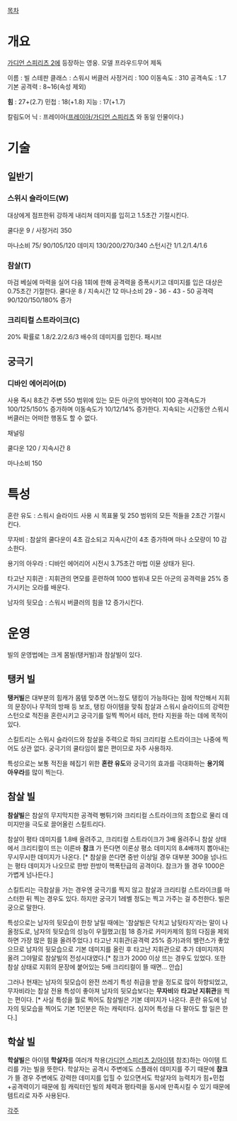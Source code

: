 [[목차]]
= 개요 =

[[가디언 스피리츠 2]]에 등장하는 영웅.  모델 프라우드무어 제독

이름 : 빌 스테판
클래스 : 스워시 버클러
사정거리 : 100
이동속도 : 310
공격속도 : 1.7
기본 공격력 : 8~16(속성 제외)

'''힘''' : 27+(2.7)
민첩 : 18(+1.8)
지능 : 17(+1.7)

칼림도어 닉 : 프레이아([[프레이아/가디언 스피리츠]] 와 동일 인물이다.)


= 기술 =


== 일반기 ==
=== 스위시 슬라이드(W)  ===
대상에게 점프한뒤 강하게 내리쳐 데미지를 입히고 1.5초간 기절시킨다.

쿨다운 9 / 사정거리 350

마나소비 75/ 90/105/120
데미지 130/200/270/340
스턴시간 1/1.2/1.4/1.6

=== 참살(T) ===
마검 베실에 마력을 실어 다음 1회에 한해 공격력을 증폭시키고 데미지를 입은 대상은 0.75초간 기절한다.
쿨다운 8 / 지속시간 12
마나소비 29 - 36 - 43 - 50
공격력  90/120/150/180% 증가


=== 크리티컬 스트라이크(C) ===
20% 확률로 1.8/2.2/2.6/3 배수의 데미지를 입힌다.
패시브


== 궁극기 ==
=== 디바인 에어리어(D) ===

사용 즉시 8초간 주변 550 범위에 있는 모든 아군의 방어력이 100 공격속도가 100/125/150% 증가하며 이동속도가 10/12/14% 증가한다. 지속되는 시간동안 스워시버클러는 어떠한 행동도 할 수 없다.

채널링

쿨다운 120 / 지속시간 8

마나소비 150

 

= 특성 =
혼란 유도 : 스워시 슬라이드 사용 시 목표물 및 250 범위의 모든 적들을 2초간 기절시킨다.

무자비 : 참살의 쿨다운이 4초 감소되고 지속시간이 4초 증가하며 마나 소모량이 10 감소한다.

용기의 아우라 : 디바인 에어리어 시전시 3.75초간 마법 이뮨 상태가 된다.

타고난 지휘관 : 지휘관의 면모를 훈련하여 1000 범위내 모든 아군의 공격력을 25% 증가시키는 오라를 배운다.

남자의 뒷모습 : 스워시 버클러의 힘을 12 증가시킨다.
= 운영 =


빌의 운영법에는 크게 몸빌(탱커빌)과 참살빌이 있다.

== 탱커 빌 ==
'''탱커빌'''은 대부분의 힘캐가 몸템 맞추면 어느정도 탱킹이 가능하다는 점에 착안해서 지휘의 문장이나 무적의 방패 등 보조, 탱킹 아이템을 맞춰 참살과 스워시 슬라이드의 강력한 스턴으로 적진을 혼란시키고 궁극기를 일찍 찍어서 테러, 한타 지원을 하는 데에 목적이 있다.

스킬트리는 스워시 슬라이드와 참살을 주력으로 하되 크리티컬 스트라이크는 나중에 찍어도 상관 없다. 궁극기의 쿨타임이 짧은 편이므로 자주 사용하자.

특성으로는 보통 적진을 헤집기 위한 '''혼란 유도'''와 궁극기의 효과를 극대화하는 '''용기의 아우라'''를 많이 찍는다.

== 참살 빌 ==
'''참살빌'''은 참살의 무지막지한 공격력 뻥튀기와 크리티컬 스트라이크의 조합으로 물리 데미지만을 극도로 끌어올린 스킬트리다.

참살이 평타 데미지를 1.8배 올려주고, 크리티컬 스트라이크가 3배 올려주니
참살 상태에서 크리티컬이 뜨는 이른바 '''참크''' 가 뜬다면 이론상 평소 데미지의 8.4배까지 뽑아내는 무시무시한 데미지가 나온다.
[* 참살을 쓴다면 중반 이상일 경우 대부분 300을 넘나드는 평타 데미지가 나오므로 한방 한방이 핵폭탄급의 공격이다. 참크가 뜰 경우 1000은 가볍게 넘나든다.]

스킬트리는 극참살을 가는 경우엔 궁극기를 찍지 않고 참살과 크리티컬 스트라이크를 마스터한 뒤 찍는 경우도 있다. 하지만 궁극기 1레벨 정도는 찍고 가주는 걸 추천한다. 빌은 궁으로 말한다.

특성으로는 남자의 뒷모습이 한창 날릴 때에는 '참살빌은 닥치고 남뒷타지'라는 말이 나올정도로, 남자의 뒷모습의 성능이 우월했고(힘 18 증가로 카미카제의 힘의 다짐을 제외하면 가장 많은 힘을 올려주었다.) 타고난 지휘관(공격력 25% 증가)과의 밸런스가 좋았으므로 남자의 뒷모습으로 기본 데미지를 올린 후 타고난 지휘관으로 추가 데미지까지 올려 그야말로 참살빌의 전성시대였다.[* 참크가 2000 이상 뜨는 경우도 있었다. 또한 참살 상태로 지휘의 문장에 붙어있는 5배 크리티컬이 뜰 때면... 안습]

그러나 현재는 남자의 뒷모습이 완전 쓰레기 특성 취급을 받을 정도로 많이 하향되었고, 무자비라는 참살 전용 특성이 좋아져 남자의 뒷모습보다는 '''무자비'''와 '''타고난 지휘관'''을 찍는 편이다. [* 사실 특성을 뭘로 찍어도 참살빌은 기본 데미지가 나온다. 혼란 유도에 남자의 뒷모습을 찍어도 기본 1인분은 하는 캐릭터다. 심지어 특성을 다 팔아도 할 일은 한다.]

== 학살 빌 ==
'''학살빌'''은 아이템 '''학살자'''를 여러개 착용([[가디언 스피리츠 2/아이템]] 참조)하는 아이템 트리를 가는 빌을 뜻한다. 학살자는 공격시 주변에도 스플래쉬 데미지를 주기 때문에 '''참크'''가 뜰 경우 주변에도 강력한 데미지를 입힐 수 있으면서도 학살자의 능력치가 힘+민첩+공격력이기 때문에 힘 캐릭터인 빌의 체력과 평타력을 동시에 만족시킬 수 있기 때문에 템트리로 자주 사용된다.


[[각주]]
